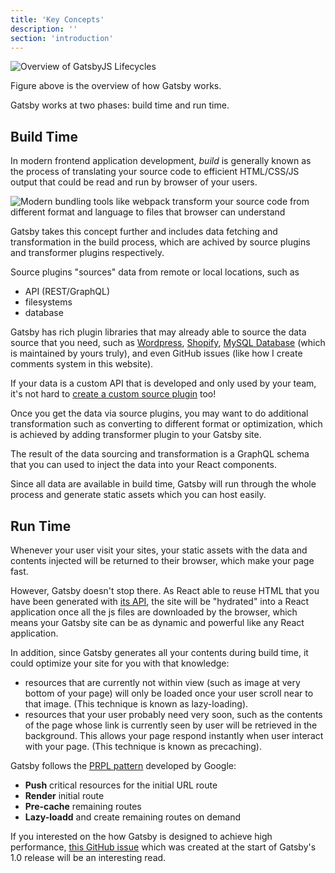 ```yaml
---
title: 'Key Concepts'
description: ''
section: 'introduction'
---
```


![Overview of GatsbyJS Lifecycles](https://res.cloudinary.com/djzsjzasg/image/upload/v1674487722/malcolm-kee/gatsbyjs-overview_t6a5ig.png)

Figure above is the overview of how Gatsby works.

Gatsby works at two phases: build time and run time.

## Build Time

In modern frontend application development, _build_ is generally known as the process of translating your source code to efficient HTML/CSS/JS output that could be read and run by browser of your users.

<img
  src="https://res.cloudinary.com/djzsjzasg/image/upload/v1674487724/malcolm-kee/webpack-viz_bezjud.svg"
  class="bg-zinc-700 px-3"
  alt="Modern bundling tools like webpack transform your source code from different format and language to files that browser can understand"
/>

Gatsby takes this concept further and includes data fetching and transformation in the build process, which are achived by source plugins and transformer plugins respectively.

Source plugins "sources" data from remote or local locations, such as

- API (REST/GraphQL)
- filesystems
- database

Gatsby has rich plugin libraries that may already able to source the data source that you need, such as [Wordpress](https://www.gatsbyjs.org/packages/gatsby-source-wordpress/), [Shopify](https://www.gatsbyjs.org/packages/gatsby-source-shopify), [MySQL Database](https://www.gatsbyjs.org/packages/gatsby-source-mysql) (which is maintained by yours truly), and even GitHub issues (like how I create comments system in this website).

If your data is a custom API that is developed and only used by your team, it's not hard to [create a custom source plugin](/fast-site-with-gatsby-js/create-source-plugin) too!

Once you get the data via source plugins, you may want to do additional transformation such as converting to different format or optimization, which is achieved by adding transformer plugin to your Gatsby site.

The result of the data sourcing and transformation is a GraphQL schema that you can used to inject the data into your React components.

Since all data are available in build time, Gatsby will run through the whole process and generate static assets which you can host easily.

## Run Time

Whenever your user visit your sites, your static assets with the data and contents injected will be returned to their browser, which make your page fast.

However, Gatsby doesn't stop there. As React able to reuse HTML that you have been generated with [its API][reactdom-server], the site will be "hydrated" into a React application once all the js files are downloaded by the browser, which means your Gatsby site can be as dynamic and powerful like any React application.

In addition, since Gatsby generates all your contents during build time, it could optimize your site for you with that knowledge:

- resources that are currently not within view (such as image at very bottom of your page) will only be loaded once your user scroll near to that image. (This technique is known as lazy-loading).
- resources that your user probably need very soon, such as the contents of the page whose link is currently seen by user will be retrieved in the background. This allows your page respond instantly when user interact with your page. (This technique is known as precaching).

<aside>

Gatsby follows the [PRPL pattern][prpl-pattern] developed by Google:

- **Push** critical resources for the initial URL route
- **Render** initial route
- **Pre-cache** remaining routes
- **Lazy-loadd** and create remaining routes on demand

If you interested on the how Gatsby is designed to achieve high performance, [this GitHub issue](gatsby-performance-issue) which was created at the start of Gatsby's 1.0 release will be an interesting read.

</aside>

[reactdom-server]: https://reactjs.org/docs/react-dom-server.html
[prpl-pattern]: https://developers.google.com/web/fundamentals/performance/prpl-pattern/
[gatsby-performance-issue]: https://github.com/gatsbyjs/gatsby/issues/431

